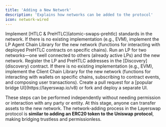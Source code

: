 ```yaml
---
title: 'Adding a New Network'
description: 'Explains how networks can be added to the protocol'
icon: network-wired
---
```


<Steps>
  <Step title="Contract Implementation">
    Implement [HTLC & PreHTLC](atomic-swaps-prehtlc) standards in the network.
  </Step>
  <Step title="LP Agent Implementation">
    If there is no existing implementation (e.g., EVM), implement the LP Agent Chain Library for the new network (functions for interacting with deployed PreHTLC contracts on specific chains).
  </Step>
  <Step title="Run LP">
    Run an LP for two networks—one well connected to others (already active LPs) and the new network.
  </Step>
  <Step title="Register LP">
    Register the LP and PreHTLC addresses in the [Discovery](discovery) contract.
  </Step>
  <Step title="dApp Implementation">
    If there is no existing implementation (e.g., EVM), implement the Client Chain Library for the new network (functions for interacting with wallets on specific chains, subscribing to contract events, and composing user transactions).
  </Step>
  <Step title="dApp Deploy">
    Create a pull request for a [popular bridge UI](https://layerswap.io/v8) or fork and deploy a separate UI.
  </Step>
</Steps>

These steps can be performed independently without needing permission or interaction with any party or entity. At this stage, anyone can transfer assets to the new network. The network-adding process in the Layerswap protocol is **similar to adding an ERC20 token to the Uniswap protocol**, making bridging trustless and permissionless.